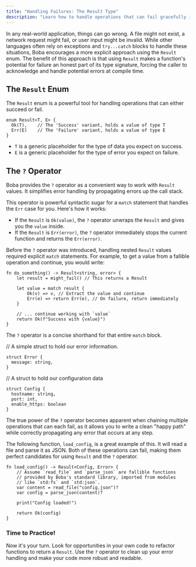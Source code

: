 ```yaml
---
title: "Handling Failures: The Result Type"
description: "Learn how to handle operations that can fail gracefully in Boba using the Result enum and the `?` operator."
---
```


In any real-world application, things can go wrong. A file might not exist, a network request might fail, or user input might be invalid. While other languages often rely on exceptions and `try...catch` blocks to handle these situations, Boba encourages a more explicit approach using the `Result` enum. The benefit of this approach is that using `Result` makes a function's potential for failure an honest part of its type signature, forcing the caller to acknowledge and handle potential errors at compile time.

## The `Result` Enum

The `Result` enum is a powerful tool for handling operations that can either succeed or fail.

```boba
enum Result<T, E> {
  Ok(T),    // The 'Success' variant, holds a value of type T
  Err(E)    // The 'Failure' variant, holds a value of type E
}
```

- `T` is a generic placeholder for the type of data you expect on success.
- `E` is a generic placeholder for the type of error you expect on failure.

## The `?` Operator

Boba provides the `?` operator as a convenient way to work with `Result` values. It simplifies error handling by propagating errors up the call stack.

This operator is powerful syntactic sugar for a `match` statement that handles the `Err` case for you. Here's how it works:

- If the `Result` is `Ok(value)`, the `?` operator unwraps the `Result` and gives you the `value` inside.
- If the `Result` is `Err(error)`, the `?` operator immediately stops the current function and returns the `Err(error)`.

Before the `?` operator was introduced, handling nested `Result` values required explicit `match` statements. For example, to get a value from a fallible operation and continue, you would write:

```boba
fn do_something() -> Result<string, error> {
    let result = might_fail() // This returns a Result

    let value = match result {
        Ok(v) => v, // Extract the value and continue
        Err(e) => return Err(e), // On failure, return immediately
    }

    // ... continue working with `value`
    return Ok(f"Success with {value}")
}
```

The `?` operator is a concise shorthand for that entire `match` block.

// A simple struct to hold our error information.
```boba
struct Error {
  message: string,
}
```

// A struct to hold our configuration data
```boba
struct Config {
  hostname: string,
  port: int,
  enable_https: boolean
}
```

The true power of the `?` operator becomes apparent when chaining multiple operations that can each fail, as it allows you to write a clean "happy path" while correctly propagating any error that occurs at any step.

The following function, `load_config`, is a great example of this. It will read a file and parse it as JSON. Both of these operations can fail, making them perfect candidates for using `Result` and the `?` operator.

```boba
fn load_config() -> Result<Config, Error> {
    // Assume `read_file` and `parse_json` are fallible functions
    // provided by Boba's standard library, imported from modules
    // like `std:fs` and `std:json`.
    var content = read_file("config.json")?
    var config = parse_json(content)?

    print("Config loaded!")

    return Ok(config)
}
```

### Time to Practice!

Now it's your turn. Look for opportunities in your own code to refactor functions to return a `Result`. Use the `?` operator to clean up your error handling and make your code more robust and readable.